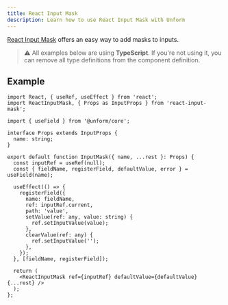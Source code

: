 ```yaml
---
title: React Input Mask
description: Learn how to use React Input Mask with Unform
---
```


[React Input Mask](https://github.com/sanniassin/react-input-mask) offers an easy way to add masks to inputs.

> ⚠️ All examples below are using **TypeScript**. If you're not using it, you can remove all type definitions from the component definition.

## Example

```tsx lineNumbers=true
import React, { useRef, useEffect } from 'react';
import ReactInputMask, { Props as InputProps } from 'react-input-mask';

import { useField } from '@unform/core';

interface Props extends InputProps {
  name: string;
}

export default function InputMask({ name, ...rest }: Props) {
  const inputRef = useRef(null);
  const { fieldName, registerField, defaultValue, error } = useField(name);

  useEffect(() => {
    registerField({
      name: fieldName,
      ref: inputRef.current,
      path: 'value',
      setValue(ref: any, value: string) {
        ref.setInputValue(value);
      },
      clearValue(ref: any) {
        ref.setInputValue('');
      },
    });
  }, [fieldName, registerField]);

  return (
    <ReactInputMask ref={inputRef} defaultValue={defaultValue} {...rest} />
  );
};
```
